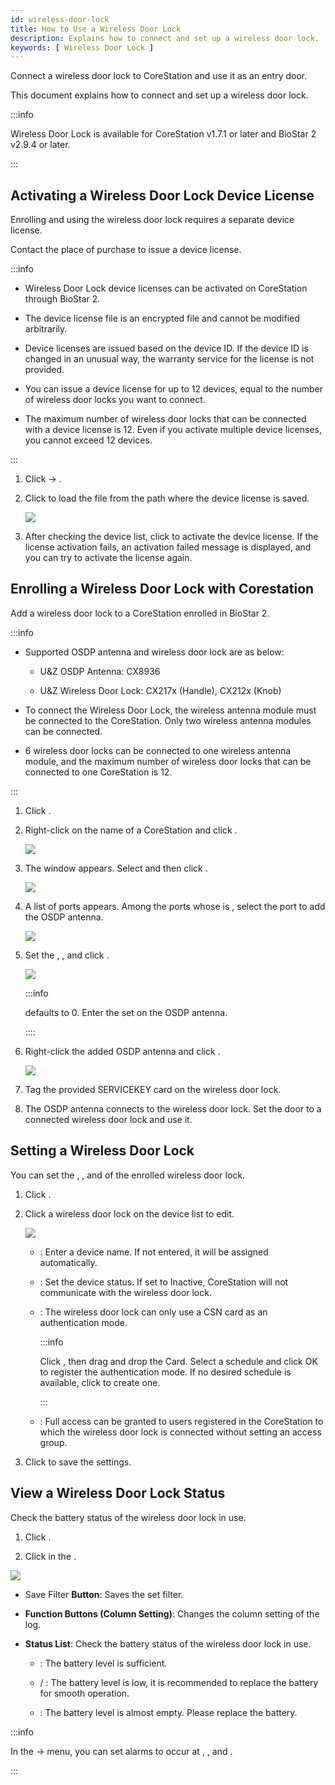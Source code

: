 ```yaml
---
id: wireless-door-lock
title: How to Use a Wireless Door Lock
description: Explains how to connect and set up a wireless door lock.
keywords: [ Wireless Door Lock ]
---
```


Connect a wireless door lock to CoreStation and use it as an entry door.

This document explains how to connect and set up a wireless door lock.

:::info

Wireless Door Lock is available for CoreStation v1.7.1 or later and BioStar 2 v2.9.4 or later.

:::

## Activating a Wireless Door Lock Device License

Enrolling and using the wireless door lock requires a separate device license.

Contact the place of purchase to issue a device license.

:::info

* <Cmd>Wireless Door Lock</Cmd> device licenses can be activated on CoreStation through BioStar 2.

* The device license file is an encrypted file and cannot be modified arbitrarily.

* Device licenses are issued based on the device ID. If the device ID is changed in an unusual way, the warranty service for the license is not provided.

* You can issue a device license for up to 12 devices, equal to the number of wireless door locks you want to connect.

* The maximum number of wireless door locks that can be connected with a device license is 12. Even if you activate multiple device licenses, you cannot exceed 12 devices.

:::

1. Click <Cmd sid="common.setting" /> → <Cmd sid="common.license" />.

1. Click <Cmd sid="user.list.csvImport.browse" /> to load the <Cmd sid="setting.server.license.device" /> file from the path where the device license is saved.

    <Image src='/img/biostar-device-license.png' caption />

1. After checking the device list, click <Cmd sid="setting.server.license.button.activate" /> to activate the device license. If the license activation fails, an activation failed message is displayed, and you can try to activate the license again.

## Enrolling a Wireless Door Lock with Corestation

Add a wireless door lock to a CoreStation enrolled in BioStar 2.

:::info

* Supported OSDP antenna and wireless door lock are as below:

    * U&Z OSDP Antenna: CX8936

    * U&Z Wireless Door Lock: CX217x (Handle), CX212x (Knob)

* To connect the Wireless Door Lock, the wireless antenna module must be connected to the CoreStation. Only two wireless antenna modules can be connected.

* 6 wireless door locks can be connected to one wireless antenna module, and the maximum number of wireless door locks that can be connected to one CoreStation is 12.

:::

1. Click <Cmd sid="common.gnb.device" />.

1. Right-click on the name of a CoreStation and click <Cmd sid="device.menu.addOsdpDevice" />.

    <Image src='/img/biostar-cs40-add-osdp-device.png' caption />

1. The <Cmd sid="device.menu.selectOsdpDeviceType" /> window appears. Select <Cmd sid="device.info.osdpModule" /> and then click <Cmd sid="button.ok" />.

    <Image src='/img/biostar-cs40-select-osdp-type-antenna.png' className='none' caption />

1. A list of ports appears. Among the ports whose <Cmd sid="device.info.portStatus" /> is <Cmd sid="device.info.portStatusAvailable" />, select the port to add the OSDP antenna.

    <Image src='/img/biostar-cs40-add-osdp-device-zoom80.png' className='none' caption />

1. Set the <Cmd sid="device.info.information" />, <Cmd sid="device.info.osdpNetworkRS485" />, and click <Cmd sid="button.apply" />.

    <Image src='/img/biostar-cs40-add-osdp-antenna-zoom80.png' caption />

    :::info

    <Cmd sid="device.info.osdpOsdpID" /> defaults to 0. Enter the <Cmd sid="device.info.osdpOsdpID" /> set on the OSDP antenna.

    ::::

1. Right-click the added OSDP antenna and click <Cmd sid="device.menu.autoAddWirelessDoorLock" />.

    <Image src='/img/biostar-cs40-auto-add-wireless-doorlock.png' caption />

1. Tag the provided SERVICEKEY card on the wireless door lock.

1. The OSDP antenna connects to the wireless door lock. Set the door to a connected wireless door lock and use it.

## Setting a Wireless Door Lock

You can set the <Cmd sid="device.info.osdpName" />, <Cmd sid="device.info.osdpStatus" />, and <Cmd sid="device.info.authenticationMode" /> of the enrolled wireless door lock.

1. Click <Cmd sid="common.gnb.device" />.

1. Click a wireless door lock on the device list to edit.

    <Image src='/img/biostar-device-door-lock.png' caption />

    * <Cmd sid="device.info.osdpName" />: Enter a device name. If not entered, it will be assigned automatically.

    * <Cmd sid="device.info.osdpStatus" />: Set the device status. If set to <Cmd>Inactive</Cmd>, CoreStation will not communicate with the wireless door lock.

    * <Cmd sid="device.info.authenticationMode" />: The wireless door lock can only use a CSN card as an authentication mode.

        :::info

        Click <Cmd sid="button.plusAdd" />, then drag and drop the <Cmd>Card</Cmd>. Select a schedule and click <Cmd>OK</Cmd> to register the authentication mode. If no desired schedule is available, click <Cmd sid="button.plusAddSchedule" /> to create one.

        :::

    * <Cmd sid="device.info.usersHaveFullAccess" />: Full access can be granted to users registered in the CoreStation to which the wireless door lock is connected without setting an access group.

1. Click <Cmd sid="button.apply" /> to save the settings.

## View a Wireless Door Lock Status

Check the battery status of the wireless door lock in use.

1. Click <Cmd sid="common.gnb.monitoring" />.

1. Click <Cmd sid="monitoring.doorLockStatus" /> in the <Cmd sid="monitoring.view.list" />.

<Image src='/img/biostar-status-wireless-door-lock.png' className='none' caption />

* <Num num='1' /> <Cmd>Save Filter</Cmd> **Button**: Saves the set filter.

* <Num num='2' /> **Function Buttons (Column Setting)**: Changes the column setting of the log.

* <Num num='3' /> **Status List**: Check the battery status of the wireless door lock in use.

    * <Cmd sid="device.info.BatteryFullStatus" />: The battery level is sufficient.

    * <Cmd sid="device.info.BatteryGoodStatus" /> / <Cmd sid="device.info.BatteryHalfStatus" />: The battery level is low, it is recommended to replace the battery for smooth operation.

    * <Cmd sid="device.info.BatteryLowStatus" />: The battery level is almost empty. Please replace the battery.

:::info

In the <Cmd sid="common.setting" /> → <Cmd sid="common.alert" /> menu, you can set alarms to occur at <Cmd sid="eventType.19969" />, <Cmd sid="eventType.19970" />, and <Cmd sid="eventType.19971" />.

:::